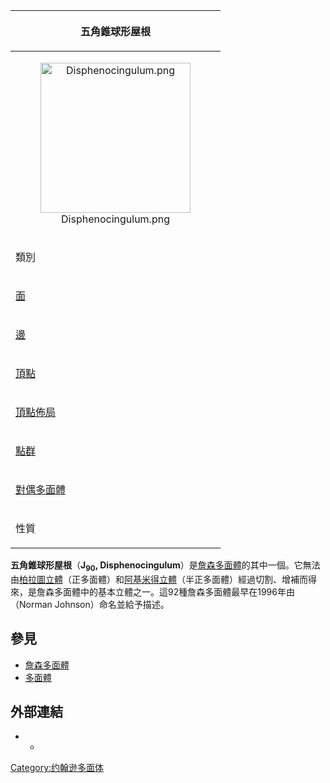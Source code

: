 {| border="1" bgcolor="#ffffff" cellpadding="5" align="right" style="margin-left:10px" width="250"
!bgcolor=#e7dcc3 colspan=2|五角錐球形屋根
|-
|align=center colspan=2|[[File:Disphenocingulum.png|240px]] 
|-
|bgcolor=#e7dcc3|類別||[[Johnson多面體|Johnson多面體]] <br> [[廣底加長型球形屋根|J<sub>89</sub>]] - '''J<sub>90</sub>''' - [[雙新月雙罩帳|J<sub>91</sub>]]
|-
|bgcolor=#e7dcc3|[[面_(幾何)|面]]||[[三角形|三角形]]×20 <br> [[正方形|正方形]]×4
|-
|bgcolor=#e7dcc3|[[邊_(幾何)|邊]]||38
|-
|bgcolor=#e7dcc3|[[頂點_(幾何)|頂點]]||16
|-
|bgcolor=#e7dcc3|[[頂點佈局|頂點佈局]]||4(3<sup>2</sup>.4<sup>2</sup>) <br> 2+2.2(3<sup>5</sup>) <br> 4(3<sup>4</sup>.4)
|-
|bgcolor=#e7dcc3|[[點群|點群]]||[[D2d群|D<sub>2d</sub>群]]
|-
|bgcolor=#e7dcc3|[[對偶多面體|對偶多面體]]||-
|-
|bgcolor=#e7dcc3|性質||[[凸集|凸多面體]]
|}
'''五角錐球形屋根'''（'''J<sub>90</sub>, Disphenocingulum'''）是[[詹森多面體|詹森多面體]]的其中一個。它無法由[[柏拉圖立體|柏拉圖立體]]（正多面體）和[[阿基米得立體|阿基米得立體]]（半正多面體）經過切割、增補而得來，是詹森多面體中的基本立體之一。這92種詹森多面體最早在1996年由{{tsl|en|Norman Johnson (mathematician)|詹森·諾曼}}（Norman Johnson）命名並給予描述。

==參見==
* [[詹森多面體|詹森多面體]]
* [[多面體|多面體]]

==外部連結==
* {{MathWorld | urlname=JohnsonSolid | title=Johnson Solid}}
** {{MathWorld | urlname=Disphenocingulum | title=Disphenocingulum}}

{{Polyhedron-stub}}
[[Category:约翰逊多面体|Category:约翰逊多面体]]